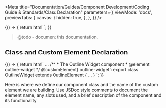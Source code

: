 
<Meta
  title="Documentation/Guides/Component Development/Coding Guide & Standards/Class Declaration"
  parameters={{
    viewMode: 'docs',
    previewTabs: {
      canvas: {
        hidden: true,
      },
    },
  }}
/>

<Story name="Introduction">
  {() => {
    return html``;
  }}
</Story>

> @todo - document this documentation.

## Class and Custom Element Declaration

<Story name="Class Declaration">
  {() => {
    return html`
      <outline-code-block language="typescript" class="mb-6">
        ... /** * The Outline Widget component * @element outline-widget */
        @customElement('outline-widget') export class OutlineWidget extends
        OutlineElement { ... }
      </outline-code-block>
    `;
  }}
</Story>

<p>
  Here is where we define our component class and the name of the custom element
  we are building. Use JSDoc style comments to document the element name, any
  slots used, and a brief description of the component and its functionality
</p>

